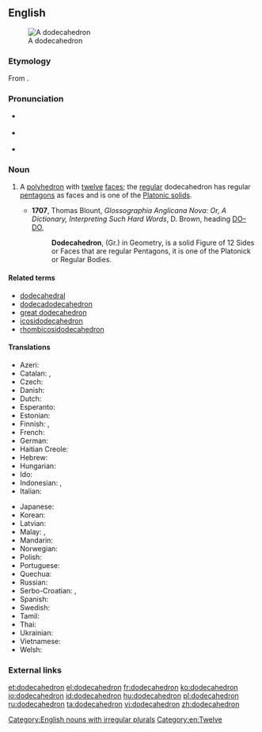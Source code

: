 ==English==

{{was wotd|2007|December|14}}
[[Image:120px-Dodecahedron-slowturn.gif|thumb|A dodecahedron]]

===Etymology===
From {{etyl|grc|en}} {{term|δωδεκάεδρον||lang=grc}}.

===Pronunciation===
* {{a|UK}} {{IPA|/ˌdəʊdɛkəˈhiːdrən/|/ˌdəʊdɪkəˈhiːdrən/}}
* {{a|US}} {{IPA|/ˌdoʊdɛkəˈhiːdrən/}}
* {{audio|en-us-dodecahedron.ogg|Audio (US)}}

===Noun===
{{en-noun| dodecahedr|a | pl2=dodecahedrons}}

# {{context|geometry|lang=en}} A [[polyhedron]] with [[twelve]] [[face]]s; the [[regular]] dodecahedron has regular [[pentagon]]s as faces and is one of the [[Platonic solid]]s.
#* '''1707''', Thomas Blount, ''Glossographia Anglicana Nova: Or, A Dictionary, Interpreting Such Hard Words'', D. Brown, heading [http://books.google.com/books?id=8jYP-B1Q9a0C&pg=RA2-PT74&dq=dodecahedron+date:1700-1725&lr=&num=20&as_brr=0 DO–DO],
#*: '''Dodecahedron''', (Gr.) in Geometry, is a solid Figure of 12 Sides or Faces that are regular Pentagons, it is one of the Platonick or Regular Bodies.

====Related terms====
* [[dodecahedral]]
* [[dodecadodecahedron]]
* [[great dodecahedron]]
* [[icosidodecahedron]]
* [[rhombicosidodecahedron]]

====Translations====
{{trans-top|a polyhedron with 12 faces}}
* Azeri: {{t-|az|dodekaedr}}
* Catalan: {{t-|ca|dodecàedre}}, {{t-|ca|dodecaedre|m}}
* Czech: {{t-|cs|dvanáctistěn}}
* Danish: {{t-|da|dodekaeder}}
* Dutch: {{t+|nl|dodecaëder|m}}
* Esperanto: {{t-|eo|dekduedro}}
* Estonian: {{t-|et|korrapärane dodekaeeder}}
* Finnish: {{t+|fi|dodekaedri}}, {{t-|fi|kaksitoistatahokas}}
* French: {{t+|fr|dodécaèdre|m}}
* German: {{t+|de|Dodekaeder|m}}
* Haitian Creole: {{tø|ht|dodekayèd}}
* Hebrew: {{t-|he|דודקהדרון}}
* Hungarian: {{t+|hu|dodekaéder}}
* Ido: {{t+|io|dodekaedro}}
* Indonesian: {{t+|id|dodekahedron}}, {{t-|id|bangun bersisi dua belas}}
* Italian: {{t+|it|dodecaedro|m}}
{{trans-mid}}
* Japanese: {{t-|ja|正十二面体|tr=せいじゅうにめんたい, seijūni mentai}}
* Korean: {{t-|ko|정십이면체|sc=Hang}}
* Latvian: {{t-|lv|dodekaedrs}}
* Malay: {{t|ms|segi dua puluh}}, {{t|ms|dodekahedron}}
* Mandarin: {{t-|cmn|正十二面體|sc=Hani}}
* Norwegian: {{t-|no|dodekaeder|n}}
* Polish: {{t-|pl|dwunastościan foremny|m}}
* Portuguese: {{t+|pt|dodecaedro|m}}
* Quechua: {{t-|qu|chunka iskayniyuq uya}}
* Russian: {{t+|ru|додекаэдр}}
* Serbo-Croatian: {{t-|sh|додекаедар|sc=Cyrl}},  {{t-|sh|dodekaedar}}
* Spanish: {{t+|es|dodecaedro|m}}
* Swedish: {{t+|sv|dodekaeder|c}}
* Tamil: {{t-|ta|பன்னிரண்டுமுக ஐங்கோணகம்}}
* Thai: {{t-|th|ทรงสิบสองหน้า}}
* Ukrainian: {{t-|uk|додекаедр}}
* Vietnamese: {{t-|vi|Khối mười hai mặt}}
* Welsh: {{t-|cy|dodecahedron}}
{{trans-bottom}}

===External links===
{{projectlinks|wikipedia}}

[[Category:English nouns with irregular plurals]]
[[Category:en:Twelve]]

[[et:dodecahedron]]
[[el:dodecahedron]]
[[fr:dodecahedron]]
[[ko:dodecahedron]]
[[io:dodecahedron]]
[[id:dodecahedron]]
[[hu:dodecahedron]]
[[pl:dodecahedron]]
[[ru:dodecahedron]]
[[ta:dodecahedron]]
[[vi:dodecahedron]]
[[zh:dodecahedron]]